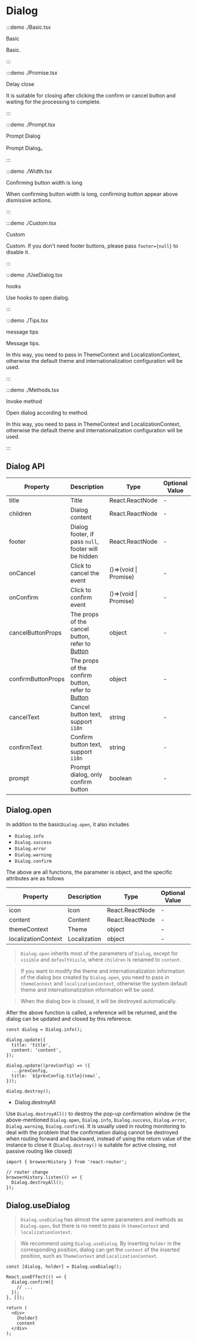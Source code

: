 # Dialog

:::demo ./Basic.tsx

Basic

Basic.

:::

:::demo ./Promise.tsx

Delay close

It is suitable for closing after clicking the confirm or cancel button and waiting for the processing to complete.

:::

:::demo ./Prompt.tsx

Prompt Dialog

Prompt Dialog。

:::

:::demo ./Width.tsx

Confirming button width is long

When confirming button width is long, confirming button appear above dismissive actions.

:::

:::demo ./Custom.tsx

Custom

Custom. If you don't need footer buttons, please pass `footer={null}` to disable it.

:::

:::demo ./UseDialog.tsx

hooks

Use hooks to open dialog.

:::

:::demo ./Tips.tsx

message tips

Message tips.

In this way, you need to pass in ThemeContext and LocalizationContext, otherwise the default theme and internationalization configuration will be used.

:::

:::demo ./Methods.tsx

Invoke method

Open dialog according to method.

In this way, you need to pass in ThemeContext and LocalizationContext, otherwise the default theme and internationalization configuration will be used.

:::

## Dialog API

| Property | Description | Type | Optional Value | Default | Require |
| --- | --- | --- | --- | --- | --- |
| title | Title | React.ReactNode | - | - | true |
| children | Dialog content | React.ReactNode | - | - | false |
| footer | Dialog footer, if pass `null`, footer will be hidden | React.ReactNode | - | - | false |
| onCancel | Click to cancel the event | ()=>(void &#x007c; Promise) | - | - | false |
| onConfirm | Click to confirm event | ()=>(void &#x007c; Promise) | - | - | false |
| cancelButtonProps | The props of the cancel button, refer to [Button](/Button) | object | - | - | false |
| confirmButtonProps | The props of the confirm button, refer to [Button](/Button) | object | - | - | false |
| cancelText | Cancel button text, support `i18n` | string | - | 取消 | false |
| confirmText | Confirm button text, support `i18n` | string | - | 确认 | false |
| prompt | Prompt dialog, only confirm button | boolean | - | - | false |

## Dialog.open

In addition to the basic`Dialog.open`, it also includes

- `Dialog.info`
- `Dialog.success`
- `Dialog.error`
- `Dialog.warning`
- `Dialog.confirm`

The above are all functions, the parameter is object, and the specific attributes are as follows

| Property            | Description  | Type            | Optional Value | Default | Require |
| ------------------- | ------------ | --------------- | -------------- | ------- | ------- |
| icon                | Icon         | React.ReactNode | -              | -       | false   |
| content             | Content      | React.ReactNode | -              | -       | false   |
| themeContext        | Theme        | object          | -              | -       | false   |
| localizationContext | Localization | object          | -              | -       | false   |

> `Dialog.open` inherits most of the parameters of `Dialog`, except for `visible` and `defaultVisile`, where `children` is renamed to `content`.

> If you want to modify the theme and internationalization information of the dialog box created by `Dialog.open`, you need to pass in `themeContext` and `localizationContext`, otherwise the system default theme and internationalization information will be used.

> When the dialog box is closed, it will be destroyed automatically.

After the above function is called, a reference will be returned, and the dialog can be updated and closed by this reference.

```tsx
const dialog = Dialog.info();

dialog.update({
  title: 'title',
  content: 'content',
});

dialog.update((prevConfig) => ({
  ...prevConfig,
  title: `${prevConfig.title}(new)`,
}));

dialog.destroy();
```

- Dialog.destroyAll

Use `Dialog.destroyAll()` to destroy the pop-up confirmation window (ie the above-mentioned `Dialog.open`, `Dialog.info`, `Dialog.success`, `Dialog.error`, `Dialog.warning`, `Dialog.confirm`). It is usually used in routing monitoring to deal with the problem that the confirmation dialog cannot be destroyed when routing forward and backward, instead of using the return value of the instance to close it (`Dialog.destroy()` is suitable for active closing, not passive routing like closed)

```tsx
import { browserHistory } from 'react-router';

// router change
browserHistory.listen(() => {
  Dialog.destroyAll();
});
```

## Dialog.useDialog

> `Dialog.useDialog` has almost the same parameters and methods as `Dialog.open`, but there is no need to pass in `themeContext` and `localizationContext`.

> We recommend using `Dialog.useDialog`. By inserting `holder` in the corresponding position, dialog can get the `context` of the inserted position, such as `ThemeContext` and `LocalizationContext`.

```tsx
const [dialog, holder] = Dialog.useDialog();

React.useEffect(() => {
  dialog.confirm({
    // ...
  });
}, []);

return (
  <div>
    {holder}
    content
  </div>
);
```
